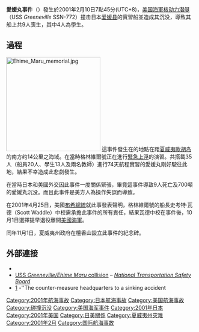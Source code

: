 {{Request translation|time=2019-05-28T11:45:49+00:00}}
{{unreferenced|time=2019-05-28T11:45:49+00:00}}
{{noteTA
|G1=美国总统
|1=zh-cn:核动力; zh-tw:核子動力;
}}
{{Infobox Historical Event
|Event_Name     = 愛媛丸事件
|Image_Name     = Ehime Maru divers.jpg
|Image_Caption  = 
|Participants   = 
|Location       = {{USA}}[[夏威夷|夏威夷]][[歐胡島|歐胡島]]外海
|Date           = 2001年2月10日
|Result         = 格林維爾號損壞;愛媛丸沉沒，愛媛丸9名機組人員喪生（其中包括4名學生）。
|Effect         =
|URL            = 
}}

'''愛媛丸事件'''（{{lang-ja|えひめ丸事故}}）發生於2001年2月10日7點45分(UTC+8)，[[美国海軍|美国海軍]][[核动力潜艇|核动力潜艇]]{{link-en|格林维尔号|USS Greeneville (SSN-772)}}（USS ''Greeneville'' SSN-772）撞击日本[[爱媛县|爱媛县]]{{link-ja|愛媛縣立宇和島水產高等學校|愛媛県立宇和島水産高等学校|宇和島水產高校}}的實習船{{link-ja|爱媛丸|えひめ丸}}並造成其沉没，導致其船上共9人喪生，其中4人為學生。

==過程==
[[File:Ehime_Maru_memorial.jpg|250px]]
這事件發生在的地點在距[[夏威夷|夏威夷]][[歐胡岛|歐胡岛]]的南方约14公里之海域。在當時格林維爾號正在進行[[緊急上浮|緊急上浮]]的演習。共搭載35人（船員20人、學生13人及兩名教師）進行74天航程實習的愛媛丸刚好駛往此地，結果不幸造成此悲劇發生。

在當時日本和美國外交因此事件一度關係緊張，畢竟這事件導致9人死亡及700噸的愛媛丸沉没。而且此事件是美方人為操作失誤而導致。

在2001年4月25日，美國[[喬治·華克·布希|布希總統]]就此事發表聲明，格林維爾號的船長史考特·瓦德（Scott Waddle）中校需承擔此事件的所有責任，結果瓦德中校在事件後，10月1日選擇提早退役離開[[美國海軍|美國海軍]]。

同年11月1日，夏威夷州政府在檀香山設立此事件的紀念碑。

==外部連接==
*{{Commons-inline|Ehime Maru incident}}
* [http://www.ntsb.gov/investigations/fulltext/mab0501.htm USS ''Greeneville/Ehime Maru'' collision] {{Wayback|url=http://www.ntsb.gov/investigations/fulltext/mab0501.htm |date=20140322103744 }} – ''[[National_Transportation_Safety_Board|National Transportation Safety Board]]''
* [http://www.pref.ehime.jp:8080/honbu/index-e.htm]{{dead link|date=2018年3月 |bot=InternetArchiveBot |fix-attempted=yes }} -''The counter-measure headquarters to a sinking accident

[[Category:2001年航海事故|Category:2001年航海事故]]
[[Category:日本航海事故|Category:日本航海事故]]
[[Category:美国航海事故|Category:美国航海事故]]
[[Category:碰撞沉没|Category:碰撞沉没]]
[[Category:美国海军事件|Category:美国海军事件]]
[[Category:2001年日本|Category:2001年日本]]
[[Category:2001年美国|Category:2001年美国]]
[[Category:日美關係|Category:日美關係]]
[[Category:夏威夷州灾难|Category:夏威夷州灾难]]
[[Category:2001年2月|Category:2001年2月]]
[[Category:国际航海事故|Category:国际航海事故]]